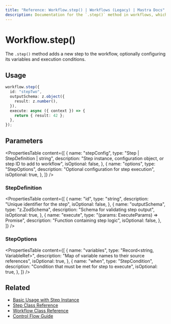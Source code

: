 ```yaml
---
title: "Reference: Workflow.step() | Workflows (Legacy) | Mastra Docs"
description: Documentation for the `.step()` method in workflows, which adds a new step to the workflow.
---
```


# Workflow.step()

The `.step()` method adds a new step to the workflow, optionally configuring its variables and execution conditions.

## Usage

```typescript
workflow.step({
  id: "stepTwo",
  outputSchema: z.object({
    result: z.number(),
  }),
  execute: async ({ context }) => {
    return { result: 42 };
  },
});
```

## Parameters

<PropertiesTable
  content={[
    {
      name: "stepConfig",
      type: "Step | StepDefinition | string",
      description:
        "Step instance, configuration object, or step ID to add to workflow",
      isOptional: false,
    },
    {
      name: "options",
      type: "StepOptions",
      description: "Optional configuration for step execution",
      isOptional: true,
    },
  ]}
/>

### StepDefinition

<PropertiesTable
  content={[
    {
      name: "id",
      type: "string",
      description: "Unique identifier for the step",
      isOptional: false,
    },
    {
      name: "outputSchema",
      type: "z.ZodSchema",
      description: "Schema for validating step output",
      isOptional: true,
    },
    {
      name: "execute",
      type: "(params: ExecuteParams) => Promise<any>",
      description: "Function containing step logic",
      isOptional: false,
    },
  ]}
/>

### StepOptions

<PropertiesTable
  content={[
    {
      name: "variables",
      type: "Record<string, VariableRef>",
      description: "Map of variable names to their source references",
      isOptional: true,
    },
    {
      name: "when",
      type: "StepCondition",
      description: "Condition that must be met for step to execute",
      isOptional: true,
    },
  ]}
/>

## Related

- [Basic Usage with Step Instance](/workflows-legacy/steps)
- [Step Class Reference](./step-class)
- [Workflow Class Reference](./workflow)
- [Control Flow Guide](/workflows-legacy/control-flow)
